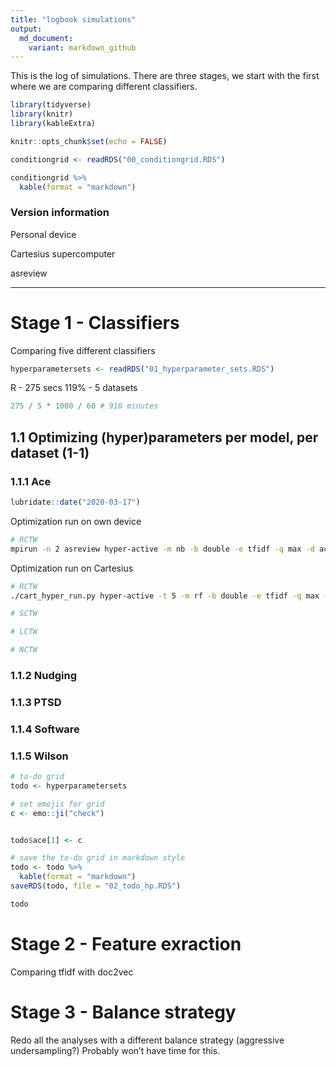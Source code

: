 ```yaml
---
title: "logbook simulations"
output:   
  md_document:
    variant: markdown_github
---
```


This is the log of simulations. 
There are three stages, we start with the first where we are comparing different classifiers. 

```r
library(tidyverse)
library(knitr)
library(kableExtra)

knitr::opts_chunk$set(echo = FALSE)
```

```r
conditiongrid <- readRDS("00_conditiongrid.RDS")

conditiongrid %>%
  kable(format = "markdown")
```

### Version information
Personal device 

Cartesius supercomputer 

asreview 

-----

# Stage 1 - Classifiers 
Comparing five different classifiers
```r
hyperparametersets <- readRDS("01_hyperparameter_sets.RDS")
```

R - 275 secs 119% - 5 datasets 
```r
275 / 5 * 1000 / 60 # 916 minutes
```

## 1.1 Optimizing (hyper)parameters per model, per dataset (1-1)

### 1.1.1 Ace

```r
lubridate::date("2020-03-17")
```

Optimization run on own device 
```bash
# RCTW
mpirun -n 2 asreview hyper-active -m nb -b double -e tfidf -q max -d ace -n 10000 -r 8 --mpi 
```

Optimization run on Cartesius
```bash
# RCTW
./cart_hyper_run.py hyper-active -t 5 -m rf -b double -e tfidf -q max -d ace -r 23

# SCTW

# LCTW

# NCTW
```

### 1.1.2 Nudging
### 1.1.3 PTSD
### 1.1.4 Software
### 1.1.5 Wilson


```r
# to-do grid 
todo <- hyperparametersets

# set emojis for grid 
c <- emo::ji("check") 


todo$ace[1] <- c
```

```r
# save the to-do grid in markdown style
todo <- todo %>%
  kable(format = "markdown")
saveRDS(todo, file = "02_todo_hp.RDS")

todo 
```

# Stage 2 - Feature exraction 
Comparing tfidf with doc2vec

# Stage 3 - Balance strategy
Redo all the analyses with a different balance strategy (aggressive undersampling?)
Probably won't have time for this. 

